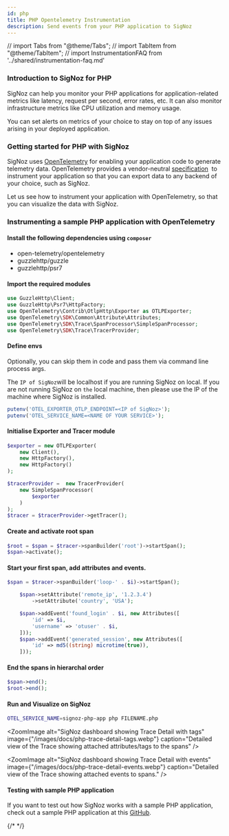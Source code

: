 ```yaml
---
id: php
title: PHP Opentelemetry Instrumentation
description: Send events from your PHP application to SigNoz
---
```


// import Tabs from "@theme/Tabs";
// import TabItem from "@theme/TabItem";
// import InstrumentationFAQ from '../shared/instrumentation-faq.md'

### Introduction to SigNoz for PHP

SigNoz can help you monitor your PHP applications for application-related metrics like latency, request per second, error rates, etc. It can also monitor infrastructure metrics like CPU utilization and memory usage.

You can set alerts on metrics of your choice to stay on top of any issues arising in your deployed application.

### Getting started for PHP with SigNoz

SigNoz uses [OpenTelemetry](https://opentelemetry.io/) for enabling your application code to generate telemetry data. OpenTelemetry provides a vendor-neutral [specification](https://github.com/open-telemetry/opentelemetry-specification)  to instrument your application so that you can export data to any backend of your choice, such as SigNoz.

Let us see how to instrument your application with OpenTelemetry, so that you can visualize the data with SigNoz.

### Instrumenting a sample PHP application with OpenTelemetry

#### Install the following dependencies using `composer`

- open-telemetry/opentelemetry
- guzzlehttp/guzzle
- guzzlehttp/psr7

#### Import the required modules

```php
use GuzzleHttp\Client;
use GuzzleHttp\Psr7\HttpFactory;
use OpenTelemetry\Contrib\OtlpHttp\Exporter as OTLPExporter;
use OpenTelemetry\SDK\Common\Attribute\Attributes;
use OpenTelemetry\SDK\Trace\SpanProcessor\SimpleSpanProcessor;
use OpenTelemetry\SDK\Trace\TracerProvider;
```

#### Define envs

Optionally, you can skip them in code and pass them via command line process args.

The `IP of SigNoz`will be localhost if you are running SigNoz on local. If you are not running SigNoz on `the` local machine, then please use the IP of the machine where SigNoz is installed.

```php
putenv('OTEL_EXPORTER_OTLP_ENDPOINT=<IP of SigNoz>');
putenv('OTEL_SERVICE_NAME=<NAME OF YOUR SERVICE>');
```

#### Initialise Exporter and Tracer module

```php
$exporter = new OTLPExporter(
    new Client(),
    new HttpFactory(),
    new HttpFactory()
);

$tracerProvider =  new TracerProvider(
    new SimpleSpanProcessor(
        $exporter
    )
);
$tracer = $tracerProvider->getTracer();
```

#### Create and activate root span

```php
$root = $span = $tracer->spanBuilder('root')->startSpan();
$span->activate();
```

#### Start your first span, add attributes and events.

```php
$span = $tracer->spanBuilder('loop-' . $i)->startSpan();

    $span->setAttribute('remote_ip', '1.2.3.4')
        ->setAttribute('country', 'USA');

    $span->addEvent('found_login' . $i, new Attributes([
        'id' => $i,
        'username' => 'otuser' . $i,
    ]));
    $span->addEvent('generated_session', new Attributes([
        'id' => md5((string) microtime(true)),
    ]));


```

#### End the spans in hierarchal order

```php
$span->end();
$root->end();
```

#### Run and Visualize on SigNoz

```sh
OTEL_SERVICE_NAME=signoz-php-app php FILENAME.php
```

<ZoomImage
  alt="SigNoz dashboard showing Trace Detail with tags"
  image={"/images/docs/php-trace-detail-tags.webp"}
  caption="Detailed view of the Trace showing attached attributes/tags to the spans"
/>


<ZoomImage
  alt="SigNoz dashboard showing Trace Detail with events"
  image={"/images/docs/php-trace-detail-events.webp"}
  caption="Detailed view of the Trace showing attached events to spans."
/>

#### Testing with sample PHP application

If you want to test out how SigNoz works with a sample PHP application, check out a sample PHP application at this [GitHub](https://github.com/SigNoz/sample-php-app).

{/* <InstrumentationFAQ /> */}